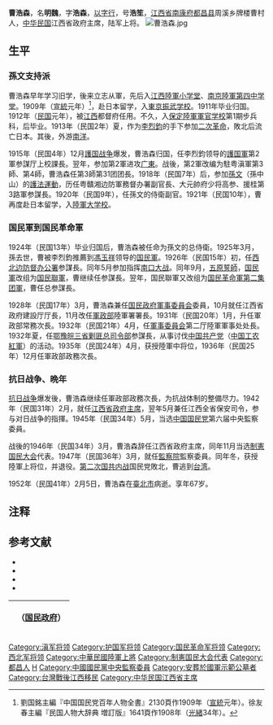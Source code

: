 {{Infobox_officeholder
| name = 曹浩森
| image name = Cao Haosen.jpg
| office = {{flagicon|ROC}} 第5任[[江西省政府|江西省政府]]主席
| term_start = 1942年2月25日
| term_end = 1946年3月27日
| predecessor = [[熊式輝|熊式輝]]
| successor = [[王陵基|王陵基]]
| Sex = 男
| date of birth = 1886年
| place of birth = {{QING-1862}}[[江西省_(清)|江西省]][[南康府|南康府]][[都昌县|都昌县]]
| date of death = 1952年2月5日（66歲）
| place of death = {{ROC}}[[臺灣省|臺灣省]][[臺北市_(省轄市)|臺北市]]
| residence =
| party = {{KMT}}
| religion =
}}
'''曹浩森'''{{BD|1886年||1952年|2月5日}}，名'''明魏'''，字'''浩森'''，[[以字行|以字行]]，号'''浩笙'''，[[江西省|江西省]][[南康府|南康府]][[都昌县|都昌县]]周溪乡牌楼曹村人，[[中华民国|中华民国]]江西省政府主席，陆军上将。
[[File:曹浩森.jpg|thumb]]
==生平==
=== 孫文支持派 ===
曹浩森早年学习旧学，後来立志从軍，先后入[[江西陸軍小学堂|江西陸軍小学堂]]、[[南京市|南京]][[陸軍第四中学堂|陸軍第四中学堂]]。1909年（[[宣統|宣統]]元年）<ref>劉国銘主編『中国国民党百年人物全書』2130頁作1909年（[[宣統|宣統]]元年）。徐友春主編『民国人物大辞典 増訂版』1641頁作1908年（[[光緒|光緒]]34年）。</ref>，赴日本留学，入[[東京振武学校|東京振武学校]]。1911年毕业归国。1912年（[[民国紀元|民国]]元年），被[[江西省_(中華民国)|江西]]都督府任用。不久，入[[保定陸軍軍官学校|保定陸軍軍官学校]]第1期步兵科，后毕业。1913年（民国2年）夏，作为[[李烈鈞|李烈鈞]]的手下参加[[二次革命|二次革命]]，敗北后流亡日本。其後，外游[[東南亚|南洋]]。

1915年（民国4年）12月[[護国战争|護国战争]]爆发，曹浩森归国，任李烈鈞领导的[[護国軍|護国軍]]第2軍参謀厅上校課長。翌年，参加第2軍进攻[[广東省_(中華民国)|广東]]。战後，第2軍改编为駐粤滇軍第3師、第4師，曹浩森任第3師第31团团長。1918年（民国7年）后，参加[[孫文|孫文]]（孫中山）的[[護法運動|護法運動]]，历任粤贛湘边防軍務督办署副官長、大元帥府少将高参、援桂第3路軍参謀長。1920年（民国9年），任孫文的侍衛副官。1921年（民国10年），曹再度赴日本留学，入[[陸軍大学校|陸軍大学校]]。

=== 国民軍到国民革命軍 ===
1924年（民国13年）毕业归国后，曹浩森被任命为孫文的总侍衛。1925年3月，孫去世，曹被李烈鈞推薦到[[馮玉祥|馮玉祥]]领导的[[国民軍|国民軍]]。1926年（民国15年）初，任[[西北边防督办公署|西北边防督办公署]]参謀長。同年5月参加指挥[[南口大战|南口大战]]。同年9月，[[五原誓師|五原誓師]]，[[国民軍|国民軍]]改组为[[国民聯軍|国民聯軍]]，曹继续任参謀長。翌年，国民聯軍又改组为[[国民革命軍第二集团軍|国民革命軍第二集团軍]]，曹任总参謀長。

1928年（民国17年）3月，曹浩森兼任[[国民政府軍事委員会|国民政府軍事委員会]]委員，10月就任江西省政府建設厅厅長，11月改任[[軍政部|軍政部]]陸軍署署長。1931年（民国20年）1月，升任軍政部常務次長。1932年（民国21年）4月，任[[軍事委員會_(中國國民黨)|軍事委員会]]第二厅陸軍軍事处处長。1932年夏，任[[鄂豫皖三省剿匪总司令部|鄂豫皖三省剿匪总司令部]]参謀長，从事讨伐[[中国共产党|中国共产党]]（[[中国工农紅軍|中国工农紅軍]]）的活动。1935年（民国24年）4月，获授陸軍中将位，1936年（民国25年）12月任軍政部政務次長。

=== 抗日战争、晩年 ===
[[抗日战争|抗日战争]]爆发後，曹浩森继续任軍政部政務次長，为抗战体制的整備尽力。1942年（民国31年）2月，就任[[江西省政府主席|江西省政府主席]]，翌年5月兼任江西全省保安司令，参与对日战争的指揮。1945年（民国34年）5月，当选[[中国国民党|中国国民党]]第六届中央監察委員。

战後的1946年（民国34年）3月，曹浩森辞任江西省政府主席，同年11月当选[[制憲国民大会|制憲国民大会]]代表。1947年（民国36年）3月，就任[[監察院|監察院]]監察委員。同年冬，获授陸軍上将位，并退役。[[第二次国共内战|第二次国共内战]]国民党敗北，曹逃到[[台湾|台湾]]。

1952年（民国41年）2月5日，曹浩森在[[臺北市_(省轄市)|臺北市]]病逝。享年67岁。

== 注释 ==
{{reflist}}

== 参考文献 ==
* <span style="font-size:90%;">{{Cite book<!--|和書-->|author = 徐友春主編|title = 民国人物大辞典 増訂版|year = 2007|publisher = 河北人民出版社|isbn = 978-7-202-03014-1}}</span>
* <span style="font-size:90%;">{{Cite book<!--|和書-->|author = 劉国銘主編|title = 中国国民党百年人物全書|year = 2005|publisher = 团結出版社|isbn = 7-80214-039-0}}</span>
* <span style="font-size:90%;">{{Cite book<!--|和書-->|author = 東亜問題調査会|title = 最新支那要人伝|year = 1941|publisher = [[朝日新聞社|朝日新聞社]]|isbn = }}</span>
* <span style="font-size:90%;">{{Cite book<!--|和書-->|author = 劉寿林等編|title = 民国職官年表|year = 1995|publisher = 中華書局|isbn = 7-101-01320-1}}</span>

{| class="wikitable" style="margin:0 auto"
|- 
!　{{CHN1928}}（[[国民政府|国民政府]]）
{{先代次代|[[江西省_(中華民国)|江西省]]政府主席|<small>1942年2月 - 1946年3月|[[熊式輝|熊式輝]]|[[王陵基|王陵基]]}}
|}
{{行憲前監察委員}}
{{第一屆監察委員}}
{{江西行政长官|ROC}}
{{DEFAULTSORT:Cao曹}}
[[Category:滇军将领|Category:滇军将领]]
[[Category:护国军将领|Category:护国军将领]]
[[Category:国民革命军将领|Category:国民革命军将领]]
[[Category:西北军将领|Category:西北军将领]]
[[Category:中華民國陸軍上將|Category:中華民國陸軍上將]]
[[Category:制憲国民大会代表|Category:制憲国民大会代表]]
[[Category:都昌人|Category:都昌人]]
[[Category:曹姓|H]]
[[Category:中國國民黨中央監察委員|Category:中國國民黨中央監察委員]]
[[Category:安葬於國軍示範公墓者|Category:安葬於國軍示範公墓者]]
[[Category:台灣戰後江西移民|Category:台灣戰後江西移民]]
[[Category:中华民国江西省主席|Category:中华民国江西省主席]]
